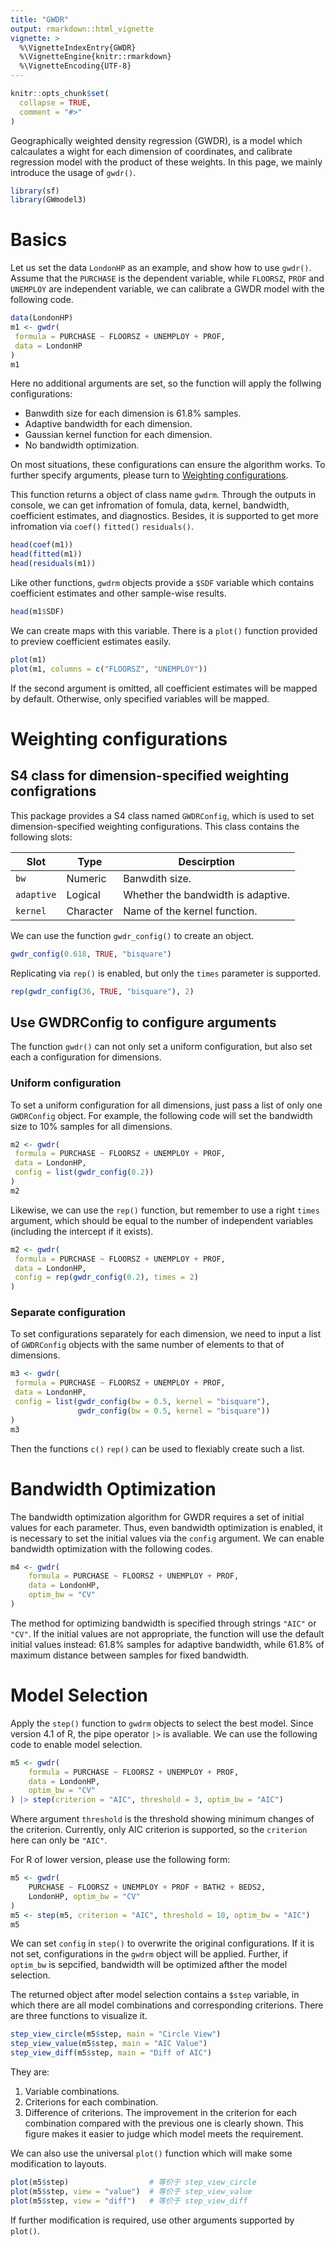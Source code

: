 ```yaml
---
title: "GWDR"
output: rmarkdown::html_vignette
vignette: >
  %\VignetteIndexEntry{GWDR}
  %\VignetteEngine{knitr::rmarkdown}
  %\VignetteEncoding{UTF-8}
---
```


```r
knitr::opts_chunk$set(
  collapse = TRUE,
  comment = "#>"
)
```

Geographically weighted density regression (GWDR), is a model which
calcaulates a wight for each dimension of coordinates,
and calibrate regression model with the product of these weights.
In this page, we mainly introduce the usage of `gwdr()`.

```r
library(sf)
library(GWmodel3)
```

# Basics

Let us set the data `LondonHP` as an example, and show how to use `gwdr()`.
Assume that the `PURCHASE` is the dependent variable, 
while `FLOORSZ`, `PROF` and `UNEMPLOY` are independent variable, 
we can calibrate a GWDR model with the following code.

```r
data(LondonHP)
m1 <- gwdr(
 formula = PURCHASE ~ FLOORSZ + UNEMPLOY + PROF,
 data = LondonHP
)
m1
```

Here no additional arguments are set, so the function will apply the follwing configurations:

- Banwdith size for each dimension is 61.8% samples.
- Adaptive bandwidth for each dimension.
- Gaussian kernel function for each dimension.
- No bandwidth optimization.

On most situations, these configurations can ensure the algorithm works.
To further specify arguments, please turn to [Weighting configurations](#weighting-configurations).

This function returns a object of class name `gwdrm`.
Through the outputs in console,
we can get infromation of fomula, data, kernel, bandwidth, coefficient estimates, and diagnostics.
Besides, it is supported to get more infromation via `coef()` `fitted()` `residuals()`.

```r
head(coef(m1))
head(fitted(m1))
head(residuals(m1))
```

Like other functions, `gwdrm` objects provide a `$SDF` variable 
which contains coefficient estimates and other sample-wise results.

```r
head(m1$SDF)
```

We can create maps with this variable.
There is a `plot()` function provided to preview coefficient estimates easily.

```r
plot(m1)
plot(m1, columns = c("FLOORSZ", "UNEMPLOY"))
```

If the second argument is omitted, all coefficient estimates will be mapped by default.
Otherwise, only specified variables will be mapped.

# Weighting configurations

## S4 class for dimension-specified weighting configrations

This package provides a S4 class named `GWDRConfig`,
which is used to set dimension-specified weighting configurations.
This class contains the following slots:

| Slot       | Type      | Descirption                        |
| ---------- | --------- | ---------------------------------- |
| `bw`       | Numeric   | Banwdith size.                     |
| `adaptive` | Logical   | Whether the bandwidth is adaptive. |
| `kernel`   | Character | Name of the kernel function.       |

We can use the function `gwdr_config()` to create an object.

```r
gwdr_config(0.618, TRUE, "bisquare")
```

Replicating via `rep()` is enabled, but only the `times` parameter is supported.

```r
rep(gwdr_config(36, TRUE, "bisquare"), 2)
```

## Use GWDRConfig to configure arguments

The function `gwdr()` can not only set a uniform configuration,
but also set each a configuration for dimensions.

### Uniform configuration

To set a uniform configuration for all dimensions, just pass a list of only one `GWDRConfig` object.
For example, the following code will set the bandwidth size to 10% samples for all dimensions.

```r
m2 <- gwdr(
 formula = PURCHASE ~ FLOORSZ + UNEMPLOY + PROF,
 data = LondonHP,
 config = list(gwdr_config(0.2))
)
m2
```

Likewise, we can use the `rep()` function, but remember to use a right `times` argument,
which should be equal to the number of independent variables (including the intercept if it exists).

```r
m2 <- gwdr(
 formula = PURCHASE ~ FLOORSZ + UNEMPLOY + PROF,
 data = LondonHP,
 config = rep(gwdr_config(0.2), times = 2)
)
```

### Separate configuration

To set configurations separately for each dimension,
we need to input a list of `GWDRConfig` objects
with the same number of elements to that of dimensions.

```r
m3 <- gwdr(
 formula = PURCHASE ~ FLOORSZ + UNEMPLOY + PROF,
 data = LondonHP,
 config = list(gwdr_config(bw = 0.5, kernel = "bisquare"),
               gwdr_config(bw = 0.5, kernel = "bisquare"))
)
m3
```

Then the functions `c()` `rep()` can be used to flexiably create such a list.

# Bandwidth Optimization

The bandwidth optimization algorithm for GWDR requires a set of initial values for each parameter.
Thus, even bandwidth optimization is enabled, it is necessary to set the initial values via the `config` argument.
We can enable bandwidth optimization with the following codes.

```r
m4 <- gwdr(
    formula = PURCHASE ~ FLOORSZ + UNEMPLOY + PROF,
    data = LondonHP,
    optim_bw = "CV"
)
```

The method for optimizing bandwidth is specified through strings `"AIC"` or `"CV"`.
If the initial values are not appropriate, the function will use the default initial values instead:
61.8% samples for adaptive bandwidth, while 61.8% of maximum distance between samples for fixed bandwidth.

# Model Selection

Apply the `step()` function to `gwdrm` objects to select the best model.
Since version 4.1 of R, the pipe operator `|>` is avaliable.
We can use the following code to enable model selection.

```r
m5 <- gwdr(
    formula = PURCHASE ~ FLOORSZ + UNEMPLOY + PROF,
    data = LondonHP,
    optim_bw = "CV"
) |> step(criterion = "AIC", threshold = 3, optim_bw = "AIC")
```

Where argument `threshold` is the threshold showing minimum changes of the criterion.
Currently, only AIC criterion is supported, so the `criterion` here can only be `"AIC"`.

For R of lower version, please use the following form:

```r
m5 <- gwdr(
    PURCHASE ~ FLOORSZ + UNEMPLOY + PROF + BATH2 + BEDS2,
    LondonHP, optim_bw = "CV"
)
m5 <- step(m5, criterion = "AIC", threshold = 10, optim_bw = "AIC")
m5
```

We can set `config` in `step()` to overwrite the original configurations.
If it is not set, configurations in the `gwdrm` object will be applied.
Further, if `optim_bw` is sepcified, bandwidth will be optimized afther the model selection.

The returned object after model selection contains a `$step` variable,
in which there are all model combinations and corresponding criterions.
There are three functions to visualize it.

```r
step_view_circle(m5$step, main = "Circle View")
step_view_value(m5$step, main = "AIC Value")
step_view_diff(m5$step, main = "Diff of AIC")
```

They are:

1. Variable combinations.
2. Criterions for each combination.
3. Difference of criterions. 
The improvement in the criterion for each combination compared with the previous one is clearly shown.
This figure makes it easier to judge which model meets the requirement.

We can also use the universal `plot()` function which will make some modification to layouts.

```r
plot(m5$step)                  # 等价于 step_view_circle
plot(m5$step, view = "value")  # 等价于 step_view_value
plot(m5$step, view = "diff")   # 等价于 step_view_diff
```

If further modification is required, use other arguments supported by `plot()`.

